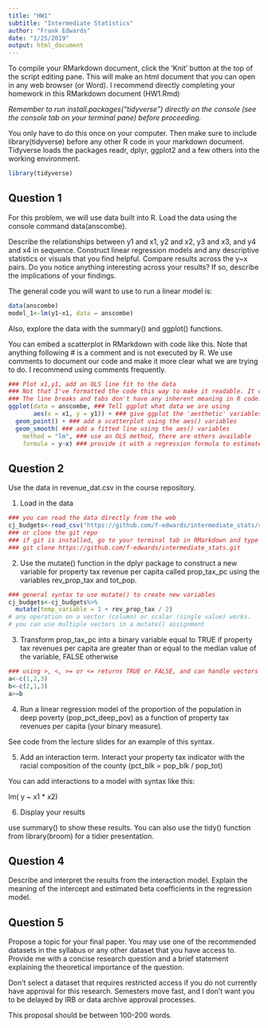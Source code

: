 ```yaml
---
title: "HW1"
subtitle: "Intermediate Statistics"
author: "Frank Edwards"
date: "1/25/2019"
output: html_document
---
```


To compile your RMarkdown document, click the 'Knit' button at the top of the script editing pane. This will make an html document that you can open in any web browser (or Word). I recommend directly completing your homework in this RMarkdown document (HW1.Rmd)

*Remember to run install.packages("tidyverse") directly on the console (see the console tab on your terminal pane) before proceeding.* 

You only have to do this once on your computer. Then make sure to include library(tidyverse) before any other R code in your markdown document. Tidyverse loads the packages readr, dplyr, ggplot2 and a few others into the working environment.

```r
library(tidyverse)
```

## Question 1

For this problem, we will use data built into R. Load the data using the console command data(anscombe). 

Describe the relationships between y1 and x1, y2 and x2, y3 and x3, and y4 and x4 in sequence. Construct linear regression models and any descriptive statistics or visuals that you find helpful. Compare results across the y~x pairs. Do you notice anything interesting across your results? If so, describe the implications of your findings.

The general code you will want to use to run a linear model is:

```r
data(anscombe)
model_1<-lm(y1~x1, data = anscombe)
```

Also, explore the data with the summary() and ggplot() functions.

You can embed a scatterplot in RMarkdown with code like this. Note that anything following # is a comment and is not executed by R. We use comments to document our code and make it more clear what we are trying to do. I recommend using comments frequently.

```r
### Plot x1,y1, add an OLS line fit to the data
### Not that I've formatted the code this way to make it readable. It could all be on one line if you wanted
### The line breaks and tabs don't have any inherent meaning in R code.
ggplot(data = anscombe, ### Tell ggplot what data we are using
       aes(x = x1, y = y1)) + ### give ggplot the 'aesthetic' variables we're using
  geom_point() + ### add a scatterplot using the aes() variables
  geom_smooth( ### add a fitted line using the aes() variables
    method = "lm", ### use an OLS method, there are others available
    formula = y~x) ### provide it with a regression formula to estimate

```

## Question 2

Use the data in revenue_dat.csv in the course repository. 

1. Load in the data

```r
### you can read the data directly from the web
cj_budgets<-read_csv("https://github.com/f-edwards/intermediate_stats/raw/master/data/revenue_dat.csv")
### or clone the git repo 
### if git is installed, go to your terminal tab in RMarkdown and type
### git clone https://github.com/f-edwards/intermediate_stats.git
```

2. Use the mutate() function in the dplyr package to construct a new variable for property tax revenue per capita called prop_tax_pc using the variables rev_prop_tax and tot_pop.

```r
### general syntax to use mutate() to create new variables
cj_budgets<-cj_budgets%>%
  mutate(temp_variable = 1 + rev_prop_tax / 2) 
# any operation on a vector (column) or scalar (single value) works. 
# you can use multiple vectors in a mutate() assignment
```

3. Transform prop_tax_pc into a binary variable equal to TRUE if property tax revenues per capita are greater than or equal to the median value of the variable, FALSE otherwise

```r
### using >, <, >= or <= returns TRUE or FALSE, and can handle vectors
a<-c(1,2,3)
b<-c(2,1,3)
a>=b
```

4. Run a linear regression model of the proportion of the population in deep poverty (pop_pct_deep_pov) as a function of property tax revenues per capita (your binary measure).

See code from the lecture slides for an example of this syntax.

5. Add an interaction term. Interact your property tax indicator with the racial composition of the county (pct_blk = pop_blk / pop_tot)

You can add interactions to a model with syntax like this:

lm( y ~ x1 * x2)

6. Display your results

use summary() to show these results. You can also use the tidy() function from library(broom) for a tidier presentation.

## Question 4

Describe and interpret the results from the interaction model. Explain the meaning of the intercept and estimated beta coefficients in the regression model.

## Question 5

Propose a topic for your final paper. You may use one of the recommended datasets in the syllabus or any other dataset that you have access to. Provide me with a concise research question and a brief statement explaining the theoretical importance of the question. 

Don't select a dataset that requires restricted access if you do not currently have approval for this research. Semesters move fast, and I don't want you to be delayed by IRB or data archive approval processes.

This proposal should be between 100-200 words.
